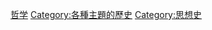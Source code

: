 {{Commons category|History of philosophy}}
{{Catmore}}

[[Category:哲学|]]
[[Category:各種主題的歷史|Category:各種主題的歷史]]
[[Category:思想史|Category:思想史]]